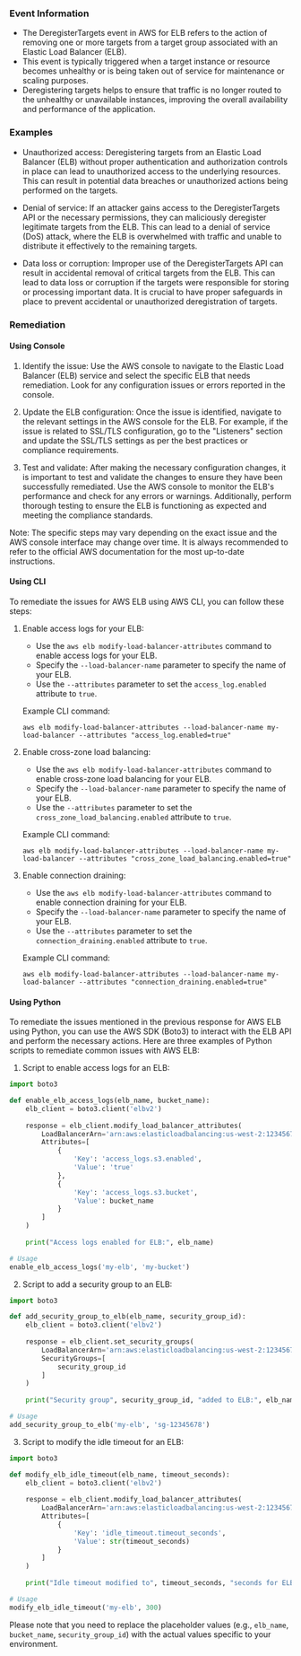 
### Event Information

- The DeregisterTargets event in AWS for ELB refers to the action of removing one or more targets from a target group associated with an Elastic Load Balancer (ELB).
- This event is typically triggered when a target instance or resource becomes unhealthy or is being taken out of service for maintenance or scaling purposes.
- Deregistering targets helps to ensure that traffic is no longer routed to the unhealthy or unavailable instances, improving the overall availability and performance of the application.


### Examples

- Unauthorized access: Deregistering targets from an Elastic Load Balancer (ELB) without proper authentication and authorization controls in place can lead to unauthorized access to the underlying resources. This can result in potential data breaches or unauthorized actions being performed on the targets.

- Denial of service: If an attacker gains access to the DeregisterTargets API or the necessary permissions, they can maliciously deregister legitimate targets from the ELB. This can lead to a denial of service (DoS) attack, where the ELB is overwhelmed with traffic and unable to distribute it effectively to the remaining targets.

- Data loss or corruption: Improper use of the DeregisterTargets API can result in accidental removal of critical targets from the ELB. This can lead to data loss or corruption if the targets were responsible for storing or processing important data. It is crucial to have proper safeguards in place to prevent accidental or unauthorized deregistration of targets.

### Remediation

#### Using Console

1. Identify the issue: Use the AWS console to navigate to the Elastic Load Balancer (ELB) service and select the specific ELB that needs remediation. Look for any configuration issues or errors reported in the console.

2. Update the ELB configuration: Once the issue is identified, navigate to the relevant settings in the AWS console for the ELB. For example, if the issue is related to SSL/TLS configuration, go to the "Listeners" section and update the SSL/TLS settings as per the best practices or compliance requirements.

3. Test and validate: After making the necessary configuration changes, it is important to test and validate the changes to ensure they have been successfully remediated. Use the AWS console to monitor the ELB's performance and check for any errors or warnings. Additionally, perform thorough testing to ensure the ELB is functioning as expected and meeting the compliance standards.

Note: The specific steps may vary depending on the exact issue and the AWS console interface may change over time. It is always recommended to refer to the official AWS documentation for the most up-to-date instructions.

#### Using CLI

To remediate the issues for AWS ELB using AWS CLI, you can follow these steps:

1. Enable access logs for your ELB:
   - Use the `aws elb modify-load-balancer-attributes` command to enable access logs for your ELB.
   - Specify the `--load-balancer-name` parameter to specify the name of your ELB.
   - Use the `--attributes` parameter to set the `access_log.enabled` attribute to `true`.

   Example CLI command:
   ```
   aws elb modify-load-balancer-attributes --load-balancer-name my-load-balancer --attributes "access_log.enabled=true"
   ```

2. Enable cross-zone load balancing:
   - Use the `aws elb modify-load-balancer-attributes` command to enable cross-zone load balancing for your ELB.
   - Specify the `--load-balancer-name` parameter to specify the name of your ELB.
   - Use the `--attributes` parameter to set the `cross_zone_load_balancing.enabled` attribute to `true`.

   Example CLI command:
   ```
   aws elb modify-load-balancer-attributes --load-balancer-name my-load-balancer --attributes "cross_zone_load_balancing.enabled=true"
   ```

3. Enable connection draining:
   - Use the `aws elb modify-load-balancer-attributes` command to enable connection draining for your ELB.
   - Specify the `--load-balancer-name` parameter to specify the name of your ELB.
   - Use the `--attributes` parameter to set the `connection_draining.enabled` attribute to `true`.

   Example CLI command:
   ```
   aws elb modify-load-balancer-attributes --load-balancer-name my-load-balancer --attributes "connection_draining.enabled=true"
   ```

#### Using Python

To remediate the issues mentioned in the previous response for AWS ELB using Python, you can use the AWS SDK (Boto3) to interact with the ELB API and perform the necessary actions. Here are three examples of Python scripts to remediate common issues with AWS ELB:

1. Script to enable access logs for an ELB:
```python
import boto3

def enable_elb_access_logs(elb_name, bucket_name):
    elb_client = boto3.client('elbv2')
    
    response = elb_client.modify_load_balancer_attributes(
        LoadBalancerArn='arn:aws:elasticloadbalancing:us-west-2:123456789012:loadbalancer/app/' + elb_name + '/1234567890abcdef',
        Attributes=[
            {
                'Key': 'access_logs.s3.enabled',
                'Value': 'true'
            },
            {
                'Key': 'access_logs.s3.bucket',
                'Value': bucket_name
            }
        ]
    )
    
    print("Access logs enabled for ELB:", elb_name)

# Usage
enable_elb_access_logs('my-elb', 'my-bucket')
```

2. Script to add a security group to an ELB:
```python
import boto3

def add_security_group_to_elb(elb_name, security_group_id):
    elb_client = boto3.client('elbv2')
    
    response = elb_client.set_security_groups(
        LoadBalancerArn='arn:aws:elasticloadbalancing:us-west-2:123456789012:loadbalancer/app/' + elb_name + '/1234567890abcdef',
        SecurityGroups=[
            security_group_id
        ]
    )
    
    print("Security group", security_group_id, "added to ELB:", elb_name)

# Usage
add_security_group_to_elb('my-elb', 'sg-12345678')
```

3. Script to modify the idle timeout for an ELB:
```python
import boto3

def modify_elb_idle_timeout(elb_name, timeout_seconds):
    elb_client = boto3.client('elbv2')
    
    response = elb_client.modify_load_balancer_attributes(
        LoadBalancerArn='arn:aws:elasticloadbalancing:us-west-2:123456789012:loadbalancer/app/' + elb_name + '/1234567890abcdef',
        Attributes=[
            {
                'Key': 'idle_timeout.timeout_seconds',
                'Value': str(timeout_seconds)
            }
        ]
    )
    
    print("Idle timeout modified to", timeout_seconds, "seconds for ELB:", elb_name)

# Usage
modify_elb_idle_timeout('my-elb', 300)
```

Please note that you need to replace the placeholder values (e.g., `elb_name`, `bucket_name`, `security_group_id`) with the actual values specific to your environment.

